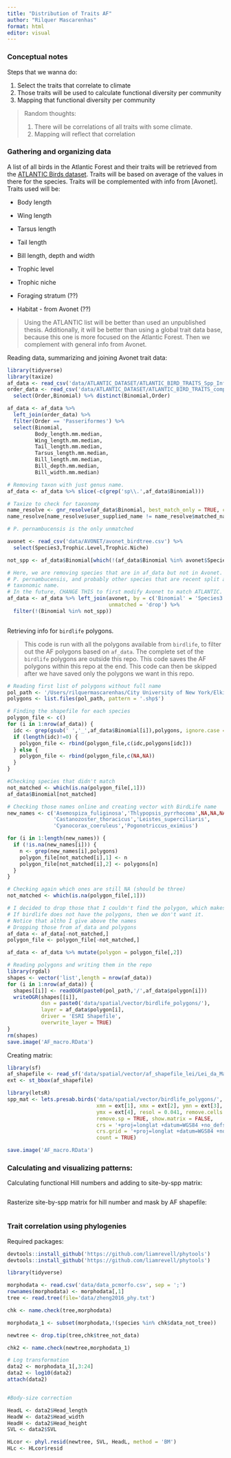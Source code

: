 ```yaml
---
title: "Distribution of Traits AF"
author: "Rilquer Mascarenhas"
format: html
editor: visual
---
```


### Conceptual notes

Steps that we wanna do:

1.  Select the traits that correlate to climate
2.  Those traits will be used to calculate functional diversity per community
3.  Mapping that functional diversity per community

> Random thoughts:
>
> 1.  There will be correlations of all traits with some climate.
> 2.  Mapping will reflect that correlation

### Gathering and organizing data

A list of all birds in the Atlantic Forest and their traits will be retrieved from the [ATLANTIC Birds dataset](https://esajournals-onlinelibrary-wiley-com.ezproxy.gc.cuny.edu/doi/full/10.1002/ecy.2647#support-information-section). Traits will be based on average of the values in there for the species. Traits will be complemented with info from \[Avonet\]. Traits used will be:

-   Body length

-   Wing length

-   Tarsus length

-   Tail length

-   Bill length, depth and width

-   Trophic level

-   Trophic niche

-   Foraging stratum (??)

-   Habitat - from Avonet (??)

> Using the ATLANTIC list will be better than used an unpublished thesis. Additionally, it will be better than using a global trait data base, because this one is more focused on the Atlantic Forest. Then we complement with general info from Avonet.

Reading data, summarizing and joining Avonet trait data:

```r
library(tidyverse)
library(taxize)
af_data <- read_csv('data/ATLANTIC_DATASET/ATLANTIC_BIRD_TRAITS_Spp_Info.csv')
order_data <- read_csv('data/ATLANTIC_DATASET/ATLANTIC_BIRD_TRAITS_completed_2018_11_d05.csv') %>% 
  select(Order,Binomial) %>% distinct(Binomial,Order)

af_data <- af_data %>% 
  left_join(order_data) %>% 
  filter(Order == 'Passeriformes') %>% 
  select(Binomial,
         Body_length.mm.median,
         Wing_length.mm.median,
         Tail_length.mm.median,
         Tarsus_length.mm.median,
         Bill_length.mm.median,
         Bill_depth.mm.median,
         Bill_width.mm.median)

# Removing taxon with just genus name.
af_data <- af_data %>% slice(-c(grep('sp\\.',af_data$Binomial)))

# Taxize to check for taxonomy
name_resolve <- gnr_resolve(af_data$Binomial, best_match_only = TRUE, canonical = TRUE)
name_resolve[name_resolve$user_supplied_name != name_resolve$matched_name2, c("user_supplied_name", "matched_name2")]

# P. pernambucensis is the only unmatched

avonet <- read_csv('data/AVONET/avonet_birdtree.csv') %>%
  select(Species3,Trophic.Level,Trophic.Niche) 

not_spp <- af_data$Binomial[which(!(af_data$Binomial %in% avonet$Species3))]

# Here, we are removing species that are in af_data but not in Avonet. This includes
# P. pernambucensis, and probably other species that are recent split and changed
# taxonomic name.
# In the future, CHANGE THIS to first modify Avonet to match ATLANTIC.
af_data <- af_data %>% left_join(avonet, by = c('Binomial' = 'Species3'),
                                 unmatched = 'drop') %>%
  filter(!(Binomial %in% not_spp))
  
```

Retrieving info for `birdlife` polygons.

> This code is run with all the polygons available from `birdlife`, to filter out the AF polygons based on `af_data`. The complete set of the `birdlife` polygons are outside this repo. This code saves the AF polygons within this repo at the end. This code can then be skipped after we have saved only the polygons we want in this repo.

```r
# Reading first list of polygons without full name
pol_path <- '/Users/rilquermascarenhas/City University of New York/Elkin Tenorio Moreno - Shapefiles BirdLife 2020'
polygons <- list.files(pol_path, pattern = '.shp$')

# Finding the shapefile for each species
polygon_file <- c()
for (i in 1:nrow(af_data)) {
  idc <- grep(gsub(' ','_',af_data$Binomial[i]),polygons, ignore.case = TRUE)
  if (length(idc)!=0) {
    polygon_file <- rbind(polygon_file,c(idc,polygons[idc]))
  } else {
    polygon_file <- rbind(polygon_file,c(NA,NA))
  }
}

#Checking species that didn't match
not_matched <- which(is.na(polygon_file[,1]))
af_data$Binomial[not_matched]

# Checking those names online and creating vector with BirdLife name
new_names <- c('Asemospiza_fuliginosa','Thlypopsis_pyrrhocoma',NA,NA,NA,
               'Castanozoster_thoracicus','Leistes_superciliaris',
               'Cyanocorax_coeruleus','Pogonotriccus_eximius')

for (i in 1:length(new_names)) {
  if (!is.na(new_names[i])) {
    n <- grep(new_names[i],polygons)
    polygon_file[not_matched[i],1] <- n
    polygon_file[not_matched[i],2] <- polygons[n]
  } 
}

# Checking again which ones are still NA (should be three)
not_matched <- which(is.na(polygon_file[,1]))

# I decided to drop those that I couldn't find the polygon, which makes sense:
# If birdlife does not have the polygons, then we don't want it.
# Notice that altho I give above the names
# Dropping those from af_data and polygons
af_data <- af_data[-not_matched,]
polygon_file <- polygon_file[-not_matched,]

af_data <- af_data %>% mutate(polygon = polygon_file[,2])

# Reading polygons and writing them in the repo
library(rgdal)
shapes <- vector('list',length = nrow(af_data))
for (i in 1:nrow(af_data)) {
  shapes[[i]] <- readOGR(paste0(pol_path,'/',af_data$polygon[i]))
  writeOGR(shapes[[i]],
           dsn = paste0('data/spatial/vector/birdlife_polygons/'),
           layer = af_data$polygon[i],
           driver = 'ESRI Shapefile',
           overwrite_layer = TRUE)
}
rm(shapes)
save.image('AF_macro.RData')
```

Creating matrix:

```r
library(sf)
af_shapefile <- read_sf('data/spatial/vector/af_shapefile_lei/Lei_da_Mata_Atlantica_2006.shp' )
ext <- st_bbox(af_shapefile)

library(letsR)
spp_mat <- lets.presab.birds('data/spatial/vector/birdlife_polygons/',
                             xmn = ext[1], xmx = ext[2], ymn = ext[3],
                             ymx = ext[4], resol = 0.041, remove.cells = FALSE,
                             remove.sp = TRUE, show.matrix = FALSE,
                             crs = '+proj=longlat +datum=WGS84 +no_defs', 
                             crs.grid = '+proj=longlat +datum=WGS84 +no_defs',
                             count = TRUE)

save.image('AF_macro.RData')
```

### Calculating and visualizing patterns:

Calculating functional Hill numbers and adding to site-by-spp matrix:

```r

```

Rasterize site-by-spp matrix for hill number and mask by AF shapefile:

```r

```

### Trait correlation using phylogenies

Required packages:

```r
devtools::install_github('https://github.com/liamrevell/phytools')
devtools::install_github('https://github.com/liamrevell/phytools')
```

```r
library(tidyverse)

morphodata <- read.csv('data/data_pcmorfo.csv', sep = ';')
rownames(morphodata) <- morphodata[,1]
tree <- read.tree(file='data/zheng2016_phy.txt')

chk <- name.check(tree,morphodata)

morphodata_1 <- subset(morphodata,!(species %in% chk$data_not_tree))

newtree <- drop.tip(tree,chk$tree_not_data)

chk2 <- name.check(newtree,morphodata_1)

# Log transformation
data2 <- morphodata_1[,3:24]
data2 <- log10(data2)
attach(data2)


#Body-size correction

HeadL <- data2$Head_length
HeadW <- data2$Head_width
HeadH <- data2$Head_height
SVL <- data2$SVL

HLcor <- phyl.resid(newtree, SVL, HeadL, method = 'BM')
HLc <- HLcor$resid
```
